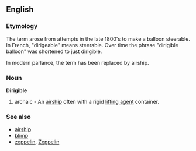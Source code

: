 ==English==
===Etymology===
The term arose from attempts in the late 1800's to make
a balloon steerable.  In French, "dirigeable" means steerable.
Over time the phrase "dirigible balloon" was shortened
to just dirigible.  

In modern parlance, the term has been replaced by airship.

===Noun===
{{wikipedia}}
'''Dirigible'''
# archaic - An [[airship]] often with a rigid [[lifting agent]] container.

===See also===
*[[airship]]
*[[blimp]]
*[[zeppelin]], [[Zeppelin]]